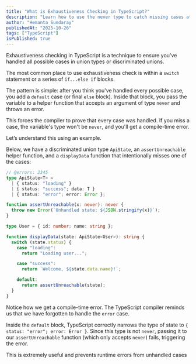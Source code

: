 ```yaml
---
title: "What is Exhaustiveness Checking in TypeScript?"
description: "Learn how to use the never type to catch missing cases at compile time."
author: "Hemanta Sundaray"
publishedAt: "2025-10-26"
tags: ["TypeScript"]
isPublished: true
---
```


Exhaustiveness checking in TypeScript is a technique to ensure you've handled all possible cases in union types or discriminated unions.

The most common place to use exhaustiveness check is within a `switch` statement or a series of `if...else if` blocks.

The pattern is simple: after you think you've handled every possible case, you add a `default` case (or final `else` block). Inside that block, you pass the variable to a helper function that accepts an argument of type `never` and throws an error.

This forces the compiler to prove that every case was handled. If you miss a case, the variable's type won't be `never`, and you'll get a compile-time error.

Let’s understand this using an example.

Below, we have a discriminated union type `ApiState`, an `assertUnreachable` helper function, and a `displayData` function that intentionally misses one of the cases:

```ts {6-8} twoslash title="TypeScript" showLineNumbers
// @errors: 2345
type ApiState<T> =
  | { status: "loading" }
  | { status: "success"; data: T }
  | { status: "error"; error: Error };

function assertUnreachable(x: never): never {
  throw new Error(`Unhandled state: ${JSON.stringify(x)}`);
}

type User = { id: number; name: string };

function displayData(state: ApiState<User>): string {
  switch (state.status) {
    case "loading":
      return "Loading user...";

    case "success":
      return `Welcome, ${state.data.name}!`;

    default:
      return assertUnreachable(state);
  }
}
```

Notice how we get a compile-time error. The TypeScript compiler reminds us that we have forgotten to handle the `error` case.

Inside the `default` block, TypeScript correctly narrows the type of state to `{ status: "error"; error: Error }`. Since this type is not `never`, passing it to our `assertUnreachable` function (which only accepts `never`) fails, triggering the error.

This is extremely useful and prevents runtime errors from unhandled cases

